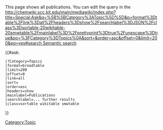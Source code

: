 This page shows all publications. You can edit the query in the [[http://chemwiki.scc.kit.edu/main/mediawiki/index.php?title=Special:Ask&q=%5B%5BCategory%3ATopic%5D%5D&p=format%3Dtable%2Flink%3Dall%2Fheaders%3Dshow%2Fsearchlabel%3DJSON%2Fclass%3Dsortable-20wikitable-20smwtable%2Fmainlabel%3D%2Fprettyprint%3Dtrue%2Funescape%3Dtrue&po=%3FCategory%3DTopics%0A&sort=&order=asc&offset=0&limit=200&eq=yes#search Semantic search]]

{{#ask: [[Category:Topic]]
 |?Category=Topics
 |format=broadtable
 |limit=200
 |offset=0
 |link=all
 |sort=
 |order=asc
 |headers=show
 |mainlabel=Publications
 |searchlabel=... further results
 |class=sortable wikitable smwtable
}}
